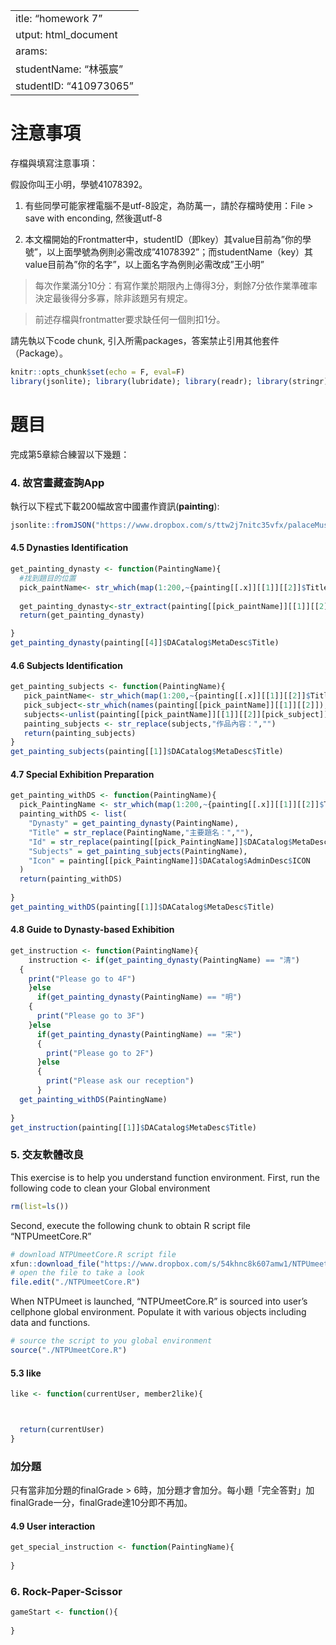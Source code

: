  ---
title: "homework 7"
output: html_document
params:
  studentName: "林張宸"
  studentID: "410973065"
---

# 注意事項

存檔與填寫注意事項：

假設你叫王小明，學號41078392。

  1. 有些同學可能家裡電腦不是utf-8設定，為防萬一，請於存檔時使用：File > save with enconding, 然後選utf-8

  2. 本文檔開始的Frontmatter中，studentID（即key）其value目前為"你的學號"，以上面學號為例則必需改成"41078392"；而studentName（key）其value目前為"你的名字"，以上面名字為例則必需改成"王小明"
  
> 每次作業滿分10分：有寫作業於期限內上傳得3分，剩餘7分依作業準確率決定最後得分多寡，除非該題另有規定。

> 前述存檔與frontmatter要求缺任何一個則扣1分。

請先執以下code chunk, 引入所需packages，答案禁止引用其他套件（Package）。
```{r setup, include=FALSE}
knitr::opts_chunk$set(echo = F, eval=F)
library(jsonlite); library(lubridate); library(readr); library(stringr); library(purrr)
```

# 題目

完成第5章綜合練習以下幾題：

### 4. 故宮畫藏查詢App{-}

執行以下程式下載200幅故宮中國畫作資訊(**painting**):
```{r data4, echo=T}
jsonlite::fromJSON("https://www.dropbox.com/s/ttw2j7nitc35vfx/palaceMuseumPainting.json?dl=1", simplifyDataFrame = F) -> painting
```

#### 4.5 Dynasties Identification{-}

```{r}
get_painting_dynasty <- function(PaintingName){
  #找到題目的位置
  pick_paintName<- str_which(map(1:200,~{painting[[.x]][[1]][[2]]$Title}),PaintingName)
  
  get_painting_dynasty<-str_extract(painting[[pick_paintName]][[1]][[2]]$Title,"([唐宋元明清]|五代後蜀|五代南唐)")
  return(get_painting_dynasty)

}
get_painting_dynasty(painting[[4]]$DACatalog$MetaDesc$Title)

```

#### 4.6 Subjects Identification{-}

```{r}
get_painting_subjects <- function(PaintingName){
   pick_paintName<- str_which(map(1:200,~{painting[[.x]][[1]][[2]]$Title}),PaintingName)
   pick_subject<-str_which(names(painting[[pick_paintName]][[1]][[2]]),"Subject")
   subjects<-unlist(painting[[pick_paintName]][[1]][[2]][pick_subject])
   painting_subjects <- str_replace(subjects,"作品內容：","")
   return(painting_subjects)
}
get_painting_subjects(painting[[1]]$DACatalog$MetaDesc$Title)
```


#### 4.7 Special Exhibition Preparation{-}

```{r}
get_painting_withDS <- function(PaintingName){
  pick_PaintingName <- str_which(map(1:200,~{painting[[.x]][[1]][[2]]$Title}),pattern = PaintingName)
  painting_withDS <- list(
    "Dynasty" = get_painting_dynasty(PaintingName),
    "Title" = str_replace(PaintingName,"主要題名：",""),
    "Id" = str_replace(painting[[pick_PaintingName]]$DACatalog$MetaDesc$Identifier,"作品號：",""),
    "Subjects" = get_painting_subjects(PaintingName),
    "Icon" = painting[[pick_PaintingName]]$DACatalog$AdminDesc$ICON
  )
  return(painting_withDS)
  
}
get_painting_withDS(painting[[1]]$DACatalog$MetaDesc$Title)
```

#### 4.8 Guide to Dynasty-based Exhibition{-}

```{r}
get_instruction <- function(PaintingName){
    instruction <- if(get_painting_dynasty(PaintingName) == "清")
  {
    print("Please go to 4F")
    }else
      if(get_painting_dynasty(PaintingName) == "明")
    {
      print("Please go to 3F")
    }else
      if(get_painting_dynasty(PaintingName) == "宋")
      {
        print("Please go to 2F")
      }else
      {
        print("Please ask our reception")
      }
  get_painting_withDS(PaintingName)
  
}
get_instruction(painting[[1]]$DACatalog$MetaDesc$Title)
```

### 5. 交友軟體改良{-}

This exercise is to help you understand function environment. First, run the following code to clean your Global environment

```{r, echo=TRUE}
rm(list=ls())
```

Second, execute the following chunk to obtain R script file "NTPUmeetCore.R"
```{r, echo=TRUE}
# download NTPUmeetCore.R script file
xfun::download_file("https://www.dropbox.com/s/54khnc8k607amw1/NTPUmeetCore.R?dl=1")
# open the file to take a look
file.edit("./NTPUmeetCore.R")
```

When NTPUmeet is launched, "NTPUmeetCore.R" is sourced into user's cellphone global environment. Populate it with various objects including data and functions.

```{r, echo=TRUE}
# source the script to you global environment
source("./NTPUmeetCore.R")
```

#### 5.3 like

```{r ans53, echo=T}
like <- function(currentUser, member2like){



  return(currentUser)
}
```

### 加分題

只有當非加分題的finalGrade > 6時，加分題才會加分。每小題「完全答對」加finalGrade一分，finalGrade達10分即不再加。

#### 4.9 User interaction

```{r ans44, echo=F}
get_special_instruction <- function(PaintingName){
  
}
```

### 6. Rock-Paper-Scissor{-}

```{r}
gameStart <- function(){
  
}
```
